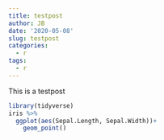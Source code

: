 ```yaml
---
title: testpost
author: JB
date: '2020-05-08'
slug: testpost
categories:
  - r
tags:
  - r
---
```


This is a testpost

```r
library(tidyverse)
iris %>%
  ggplot(aes(Sepal.Length, Sepal.Width))+
    geom_point()
```

